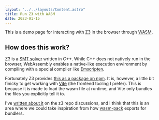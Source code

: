 ```yaml
---
layout: "../../layouts/Content.astro"
title: Run Z3 with WASM
date: 2023-01-15
---
```



This is a demo page for interacting with [Z3](https://github.com/Z3Prover/z3) in
the browser through [WASM](https://webassembly.org/).

<Z3Playground client:only="react" />

## How does this work?

Z3 is a [SMT
solver](https://en.wikipedia.org/wiki/Satisfiability_modulo_theories) written in
C++. While C++ does not natively run in the browser, WebAssembly enables a
native-like execution environment by compiling with a special compiler like
[Emscripten](https://emscripten.org/).

Fortunately Z3 provides [this as a package on
npm](https://www.npmjs.com/package/z3-solver). It is, however, a little bit
finicky to get working with [Vite](https://vitejs.dev/) (the frontend tooling I
prefer). This is because it is made to load the wasm file at runtime, and Vite
only bundles the files you explicitly tell it to.

I've [written about
it](https://github.com/Z3Prover/z3/discussions/6551#discussioncomment-4852578)
on the z3 repo discussions, and I think that this is an area where we could take
inspiration from how [wasm-pack](https://github.com/rustwasm/wasm-pack) exports
for bundlers.
